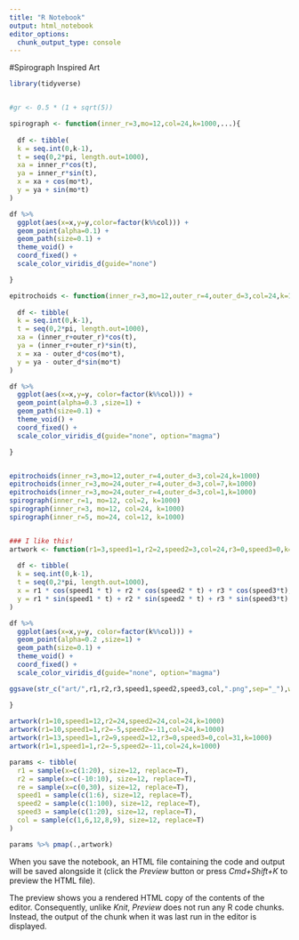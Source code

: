 ```yaml
---
title: "R Notebook"
output: html_notebook
editor_options: 
  chunk_output_type: console
---
```



#Spirograph Inspired Art

```r

library(tidyverse)


#gr <- 0.5 * (1 + sqrt(5))

spirograph <- function(inner_r=3,mo=12,col=24,k=1000,...){
  
  df <- tibble(
  k = seq.int(0,k-1),
  t = seq(0,2*pi, length.out=1000),
  xa = inner_r*cos(t),
  ya = inner_r*sin(t),
  x = xa + cos(mo*t),
  y = ya + sin(mo*t)
)

df %>% 
  ggplot(aes(x=x,y=y,color=factor(k%%col))) + 
  geom_point(alpha=0.1) +
  geom_path(size=0.1) +
  theme_void() +
  coord_fixed() +
  scale_color_viridis_d(guide="none")

}

epitrochoids <- function(inner_r=3,mo=12,outer_r=4,outer_d=3,col=24,k=1000,...){
  
  df <- tibble(
  k = seq.int(0,k-1),  
  t = seq(0,2*pi, length.out=1000),
  xa = (inner_r+outer_r)*cos(t),
  ya = (inner_r+outer_r)*sin(t),
  x = xa - outer_d*cos(mo*t),
  y = ya - outer_d*sin(mo*t)
)

df %>% 
  ggplot(aes(x=x,y=y, color=factor(k%%col))) + 
  geom_point(alpha=0.3 ,size=1) +
  geom_path(size=0.1) +
  theme_void() +
  coord_fixed() +
  scale_color_viridis_d(guide="none", option="magma")

}


epitrochoids(inner_r=3,mo=12,outer_r=4,outer_d=3,col=24,k=1000)
epitrochoids(inner_r=3,mo=24,outer_r=4,outer_d=3,col=7,k=1000)
epitrochoids(inner_r=3,mo=24,outer_r=4,outer_d=3,col=1,k=1000)
spirograph(inner_r=1, mo=12, col=2, k=1000)
spirograph(inner_r=3, mo=12, col=24, k=1000)
spirograph(inner_r=5, mo=24, col=12, k=1000)


### I like this! 
artwork <- function(r1=3,speed1=1,r2=2,speed2=3,col=24,r3=0,speed3=0,k=1000,...){
  
  df <- tibble(
  k = seq.int(0,k-1),  
  t = seq(0,2*pi, length.out=1000),
  x = r1 * cos(speed1 * t) + r2 * cos(speed2 * t) + r3 * cos(speed3*t),
  y = r1 * sin(speed1 * t) + r2 * sin(speed2 * t) + r3 * sin(speed3*t)
)

df %>% 
  ggplot(aes(x=x,y=y, color=factor(k%%col))) + 
  geom_point(alpha=0.2 ,size=1) +
  geom_path(size=0.1) +
  theme_void() +
  coord_fixed() +
  scale_color_viridis_d(guide="none", option="magma") 

ggsave(str_c("art/",r1,r2,r3,speed1,speed2,speed3,col,".png",sep="_"),width=6, height=6)

}
  
artwork(r1=10,speed1=12,r2=24,speed2=24,col=24,k=1000)
artwork(r1=10,speed1=1,r2=-5,speed2=-11,col=24,k=1000)
artwork(r1=13,speed1=1,r2=9,speed2=12,r3=0,speed3=0,col=31,k=1000)
artwork(r1=1,speed1=1,r2=-5,speed2=-11,col=24,k=1000)

params <- tibble(
  r1 = sample(x=c(1:20), size=12, replace=T),
  r2 = sample(x=c(-10:10), size=12, replace=T),
  re = sample(x=c(0,30), size=12, replace=T),
  speed1 = sample(c(1:6), size=12, replace=T),
  speed2 = sample(c(1:100), size=12, replace=T),
  speed3 = sample(c(1:20), size=12, replace=T),
  col = sample(c(1,6,12,8,9), size=12, replace=T)
)

params %>% pmap(.,artwork)


```



When you save the notebook, an HTML file containing the code and output will be saved alongside it (click the *Preview* button or press *Cmd+Shift+K* to preview the HTML file). 

The preview shows you a rendered HTML copy of the contents of the editor. Consequently, unlike *Knit*, *Preview* does not run any R code chunks. Instead, the output of the chunk when it was last run in the editor is displayed.

